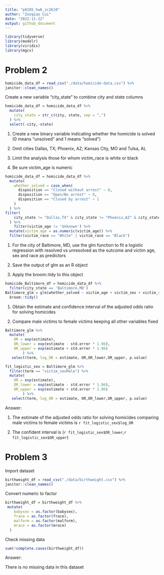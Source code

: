 ```yaml
---
title: "p8105_hw6_zc2610"
author: "Zuoqiao Cui"
date: "2022-11-22"
output: github_document
---
```


```r
library(tidyverse)
library(modelr)
library(viridis)
library(mgcv)
```

# Problem 2

```r
homicide_data_df = read_csv("./data/homicide-data.csv") %>% 
janitor::clean_names()
```

Create a new variable "city_state" to combine city and state columns

```r
homicide_data_df = homicide_data_df %>% 
  mutate(
    city_state = str_c(city, state, sep = ",")
  ) %>% 
  select(-city,-state)
```

1. Create a new binary variable indicating whether the homicide is solved (0 means "unsolved" and 1 means "solved")

2. Omit cities Dallas, TX; Phoenix, AZ; Kansas City, MO and Tulsa, AL

3. Limit the analysis those for whom victim_race is white or black

4. Be sure victim_age is numeric

```r
homicide_data_df = homicide_data_df %>% 
  mutate(
    whether_solved = case_when(
      disposition == "Closed without arrest" ~ 0,
      disposition == "Open/No arrest" ~ 0,
      disposition == "Closed by arrest" ~ 1
    )
  ) %>% 
filter(
    city_state != "Dallas,TX" & city_state != "Phoenix,AZ" & city_state != "Kansas City,MO" & city_state != "Tulsa,AL"
  ) %>% 
    filter(victim_age != 'Unknown') %>% 
  mutate(victim_age = as.numeric(victim_age)) %>% 
  filter(victim_race == "White" | victim_race == "Black")
```

1. For the city of Baltimore, MD, use the glm function to fit a logistic regression with resolved vs unresolved as the outcome and victim age, sex and race as predictors 

2. Save the output of glm as an R object

3. Apply the broom::tidy to this object

```r
homicide_Baltimore_df = homicide_data_df %>% 
  filter(city_state == 'Baltimore,MD') 
Baltimore_glm = glm(whether_solved ~ victim_age + victim_sex + victim_race,data = homicide_Baltimore_df, family = binomial()) %>% 
  broom::tidy()
```

1. Obtain the estimate and confidence interval of the adjusted odds ratio for solving homicides

2. Compare male victims to female victims keeping all other variables fixed

```r
Baltimore_glm %>% 
  mutate(
    OR = exp(estimate),
    OR_lower = exp(estimate - std.error * 1.96),
    OR_upper = exp(estimate + std.error * 1.96)
        ) %>%
   select(term, log_OR = estimate, OR,OR_lower,OR_upper, p.value)

fit_logistic_sex = Baltimore_glm %>%
  filter(term == "victim_sexMale") %>% 
  mutate(
    OR = exp(estimate),
    OR_lower = exp(estimate - std.error * 1.96),
    OR_upper = exp(estimate + std.error * 1.96)
        ) %>%
   select(term, log_OR = estimate, OR,OR_lower,OR_upper, p.value)
```

Answer:

1. The estimate of the adjusted odds ratio for solving homicides comparing male victims to female victims is `r fit_logistic_sex$log_OR`

2. The confident interval is (`r fit_logistic_sex$OR_lower`,`r fit_logistic_sex$OR_upper`)


# Problem 3

Import dataset

```r
birthweight_df = read_csv("./data/birthweight.csv") %>% 
janitor::clean_names()
```

Convert numeric to factor

```r
birthweight_df = birthweight_df %>% 
 mutate(
    babysex = as.factor(babysex),
    frace = as.factor(frace),
    malform = as.factor(malform),
    mrace = as.factor(mrace)
  )
```

Check missing data

```r
sum(!complete.cases(birthweight_df))
```

Answer:

There is no missing data in this dataset



